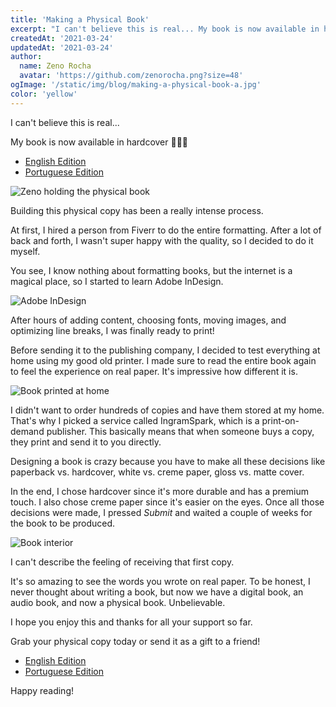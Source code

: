 ```yaml
---
title: 'Making a Physical Book'
excerpt: "I can't believe this is real... My book is now available in hardcover. Building this physical copy has been a really intense process."
createdAt: '2021-03-24'
updatedAt: '2021-03-24'
author:
  name: Zeno Rocha
  avatar: 'https://github.com/zenorocha.png?size=48'
ogImage: '/static/img/blog/making-a-physical-book-a.jpg'
color: 'yellow'
---
```


I can't believe this is real...

My book is now available in hardcover 🎉🎉🎉

- [English Edition](https://amazon.com/14-Habits-Highly-Productive-Developers/dp/1735266531)
- [Portuguese Edition](https://amazon.com.br/H%C3%A1bitos-Desenvolvedores-Altamente-Produtivos-Portuguese/dp/173526654X)

![Zeno holding the physical book](/static/img/blog/making-a-physical-book-a.jpg)

Building this physical copy has been a really intense process.

At first, I hired a person from Fiverr to do the entire formatting. After a lot of back and forth, I wasn't super happy with the quality, so I decided to do it myself.

You see, I know nothing about formatting books, but the internet is a magical place, so I started to learn Adobe InDesign.

![Adobe InDesign](/static/img/blog/making-a-physical-book-b.png)

After hours of adding content, choosing fonts, moving images, and optimizing line breaks, I was finally ready to print!

Before sending it to the publishing company, I decided to test everything at home using my good old printer. I made sure to read the entire book again to feel the experience on real paper. It's impressive how different it is.

![Book printed at home](/static/img/blog/making-a-physical-book-c.jpg)

I didn't want to order hundreds of copies and have them stored at my home. That's why I picked a service called IngramSpark, which is a print-on-demand publisher. This basically means that when someone buys a copy, they print and send it to you directly.

Designing a book is crazy because you have to make all these decisions like paperback vs. hardcover, white vs. creme paper, gloss vs. matte cover.

In the end, I chose hardcover since it's more durable and has a premium touch. I also chose creme paper since it's easier on the eyes. Once all those decisions were made, I pressed _Submit_ and waited a couple of weeks for the book to be produced.

![Book interior](/static/img/blog/making-a-physical-book-d.jpg)

I can't describe the feeling of receiving that first copy.

It's so amazing to see the words you wrote on real paper. To be honest, I never thought about writing a book, but now we have a digital book, an audio book, and now a physical book. Unbelievable.

I hope you enjoy this and thanks for all your support so far.

Grab your physical copy today or send it as a gift to a friend!

- [English Edition](https://amazon.com/14-Habits-Highly-Productive-Developers/dp/1735266531)
- [Portuguese Edition](https://amazon.com.br/H%C3%A1bitos-Desenvolvedores-Altamente-Produtivos-Portuguese/dp/173526654X)

Happy reading!
